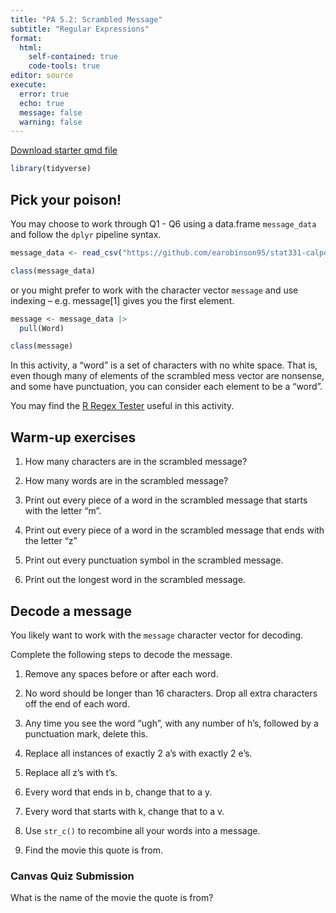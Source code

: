 ```yaml
---
title: "PA 5.2: Scrambled Message"
subtitle: "Regular Expressions"
format: 
  html:
    self-contained: true
    code-tools: true
editor: source
execute: 
  error: true
  echo: true
  message: false
  warning: false
---
```


[Download starter qmd file](PA5_2-scrambled-message-regex.qmd)

```r
library(tidyverse)
```

## Pick your poison!

You may choose to work through Q1 - Q6 using a data.frame `message_data` and follow the `dplyr` pipeline syntax.

```r
message_data <- read_csv("https://github.com/earobinson95/stat331-calpoly/raw/master/practice-activities/data/scrambled_message.txt")

class(message_data)
```

or you might prefer to work with the character vector `message` and use indexing -- e.g. message[1] gives you the first element.

```r
message <- message_data |> 
  pull(Word)

class(message)
```

::: callout-tip
In this activity, a "word" is a set of characters with no white space. That is, even though many of elements of the scrambled mess vector are nonsense, and some have punctuation, you can consider each element to be a "word".

You may find the [R Regex Tester](https://spannbaueradam.shinyapps.io/r_regex_tester/) useful in this activity.
:::

## Warm-up exercises

1.  How many characters are in the scrambled message?

2.  How many words are in the scrambled message?

3.  Print out every piece of a word in the scrambled message that starts with the letter "m".

4.  Print out every piece of a word in the scrambled message that ends with the letter "z"

5.  Print out every punctuation symbol in the scrambled message.

6.  Print out the longest word in the scrambled message.


## Decode a message

::: callout-caution
You likely want to work with the `message` character vector for decoding.
:::

Complete the following steps to decode the message.

1.  Remove any spaces before or after each word.

2.  No word should be longer than 16 characters. Drop all extra characters off the end of each word.

3.  Any time you see the word "ugh", with any number of h's, followed by a punctuation mark, delete this.

4.  Replace all instances of exactly 2 a's with exactly 2 e's.

5.  Replace all z's with t's.

6.  Every word that ends in b, change that to a y.

7.  Every word that starts with k, change that to a v.

8.  Use `str_c()` to recombine all your words into a message.

9.  Find the movie this quote is from.


::: callout-note
### Canvas Quiz Submission
What is the name of the movie the quote is from?
:::